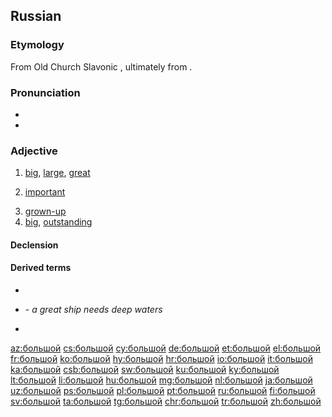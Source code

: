 ==Russian==

===Etymology===
From  Old Church Slavonic {{m|cu|бол҄ии|sc=Cyrl|tr=boljĭjĭ}}, ultimately from {{etyl|ine-pro|grc}} {{m|ine-pro|*bel-}}.

===Pronunciation===
* {{ru-IPA|большо́й}}
* {{audio|Ru-большой.ogg|Audio|lang=ru}}

===Adjective===
{{ru-adj|большо́й|бо́льше|comp2=бо́льший|наибо́льший}}

# [[big]], [[large]], [[great]]
#: {{ux|ru|большо́й [[зал]]|large hall|inline=1}}
#: {{ux|ru|большая [[бу́ква]]|[[capital letter]]|inline=1}}
#: {{ux|ru|большая [[дорога]]|highroad, highway, main road|inline=1}}
#: {{ux|ru|большо́й [[ма́льчик]]|[[big]] [[boy]]|inline=1}}
#: {{ux|ru|большая [[Москва́]]|[[greater|Greater]] [[Moscow]]|inline=1}}
#: {{ux|ru|большо́й [[Ло́ндон]]|Greater London|inline=1}}
#: {{ux|ru|большо́й [[па́лец]] [[правый|правой]] [[рука|руки]]|[[right]] [[thumb]]|inline=1}}
#: {{ux|ru|большо́й [[па́лец]] левой ноги|left big toe|inline=1}}
#: {{ux|ru|большо́й [[теа́тр]]|[[Bolshoi]] [[theatre|Theatre]]|inline=1}}
#: {{ux|ru|большое [[спаси́бо]]|[[thank you very much]], [[greeting]]s|inline=1}}
#: {{ux|ru|большо́й [[спорт]]|[[big-time]] [[sport]]s|inline=1}}
#: {{ux|ru|большая [[ра́зница]]|[[great]] [[difference]]|inline=1}}
#: {{ux|ru|большая [[побе́да]]|great [[victory]]|inline=1}}
#: {{ux|ru|большое [[число́]]|great / large number|inline=1}}
#: {{ux|ru|большо́й [[промежу́ток]]|wide interval|inline=1}}
#: {{ux|ru|большое [[знако́мство]]|wide range of acquaintances|inline=1}}
# [[important]]
#: {{ux|ru|большо́й [[нача́льник]]|(colloq.) [[big shot]], [[honcho]]|inline=1}}
# [[grown-up]]
# [[big]], [[outstanding]]
#: {{ux|ru|большо́й [[люби́тель]]|big [[fan#English|fan]]|inline=1}}
#: {{ux|ru|большо́й [[лгун]]|big [[liar#English|liar]]|inline=1}}

====Declension====
{{ru-decl-adj|большо́й|b:вели́к}}
{{ru-adj-old|большо́й|b:вели́к}}

====Derived terms====
* {{l|ru|де́лать больши́е глаза́}}
* {{l|ru|большо́му кораблю́ большо́е пла́вание}} - ''a great ship needs deep waters''
* {{l|ru|большо́й пожа́р|g=m}}

[[az:большой]]
[[cs:большой]]
[[cy:большой]]
[[de:большой]]
[[et:большой]]
[[el:большой]]
[[fr:большой]]
[[ko:большой]]
[[hy:большой]]
[[hr:большой]]
[[io:большой]]
[[it:большой]]
[[ka:большой]]
[[csb:большой]]
[[sw:большой]]
[[ku:большой]]
[[ky:большой]]
[[lt:большой]]
[[li:большой]]
[[hu:большой]]
[[mg:большой]]
[[nl:большой]]
[[ja:большой]]
[[uz:большой]]
[[ps:большой]]
[[pl:большой]]
[[pt:большой]]
[[ru:большой]]
[[fi:большой]]
[[sv:большой]]
[[ta:большой]]
[[tg:большой]]
[[chr:большой]]
[[tr:большой]]
[[zh:большой]]
